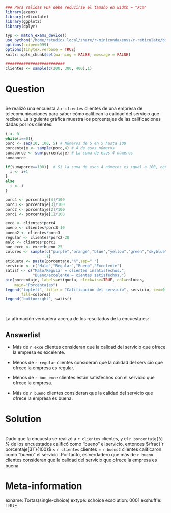 ```r
### Para salidas PDF debe reducirse el tamaño en width = "Xcm"
library(exams)
library(reticulate)
library(ggplot2)
library(dplyr)

typ <- match_exams_device()
use_python('/home/rstudio/.local/share/r-miniconda/envs/r-reticulate/bin/python', required = TRUE)
options(scipen=999)
options(tinytex.verbose = TRUE)
knitr::opts_chunk$set(warning = FALSE, message = FALSE)

##########################
clientes <- sample(c(200, 300, 400),1)
```


Question
========
\
Se realizó una encuesta a `r clientes` clientes de una empresa de telecomunicaciones para saber cómo califican la calidad del servicio que reciben. La siguiente gráfica muestra los porcentajes de las calificaciones dadas por los clientes:
\
```r

i <- 0
while(i==0){
porc <- seq(10, 100, 5) # Números de 5 en 5 hasta 100
porcentaje <- sample(porc,4) # 4 de esos números
sumaporce <- sum(porcentaje) # La suma de esos 4 números
sumaporce

if(sumaporce==100){  # Si la suma de esos 4 números es igual a 100, continúe
  i <- i+1
}
else
  i <- i
}

porc4 <- porcentaje[4]/100
porc3 <- porcentaje[3]/100
porc2 <- porcentaje[2]/100
porc1 <- porcentaje[1]/100

exce <- clientes*porc4
bueno <- clientes*porc3-10
bueno2 <- clientes*porc3
regular <- clientes*porc2-20
malo <- clientes*porc1
bue_exce <- exce+bueno-25
colores <- sample(c("purple","orange","blue","yellow","green","skyblue","pink"),
                  7)
etiqueta <- paste(porcentaje,"%",sep=" ")
servicio <- c("Malo","Regular","Bueno","Excelente")
satisf <- c("Malo/Regular = clientes insatisfechos.", 
            "Bueno/excelente = cientes satisfechos.")
pie(porcentaje, labels=etiqueta, clockwise=TRUE, col=colores,
    main="Porcentajes")
legend("topleft", title = "Calificación del servicio", servicio, cex=0.9, 
       fill=colores)
legend("bottomright", satisf)
```
\

La afirmación verdadera acerca de los resultados de la encuesta es:


Answerlist
----------

- Más de `r exce` clientes consideran que la calidad del servicio que ofrece la empresa es excelente.
<br/> 

- Menos de `r regular` clientes consideran que la calidad del servicio que ofrece la empresa es regular.
<br/> 

- Menos de `r bue_exce` clientes están satisfechos con el servicio que ofrece la empresa.
<br/> 

- Más de `r bueno` clientes consideran que la calidad del servicio que ofrece la empresa es buena.
<br/> 


Solution
========
\
Dado que la encuesta se realizó a `r clientes` clientes, y el `r porcentaje[3]` % de los encuestados calificó como “bueno” el servicio, entonces $\frac{`r porcentaje[3]`}{100}$ × `r clientes` clientes = `r bueno2` clientes calificaron como “bueno” el servicio. Por tanto, es verdadero que más de `r bueno` clientes consideran que la calidad del servicio que ofrece la empresa es buena.
\

Meta-information
================

exname: Tortas(single-choice)
extype: schoice
exsolution: 0001
exshuffle: TRUE